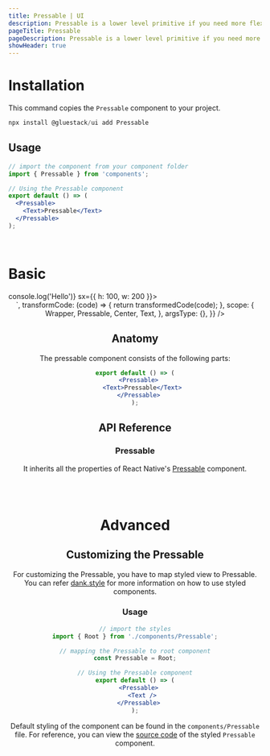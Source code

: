 ```yaml
---
title: Pressable | UI
description: Pressable is a lower level primitive if you need more flexibility than a button and access to hover, pressed and focus events.
pageTitle: Pressable
pageDescription: Pressable is a lower level primitive if you need more flexibility than a button and access to hover, pressed and focus events.
showHeader: true
---
```



<Meta title="components/Pressable" />




# Installation

This command copies the `Pressable` component to your project.

```jsx
npx install @gluestack/ui add Pressable
```

## Usage

```jsx
// import the component from your component folder
import { Pressable } from 'components';

// Using the Pressable component
export default () => (
  <Pressable>
    <Text>Pressable</Text>
  </Pressable>
);
```

<br />

# Basic

<AppProvider>
  <CodePreview
    showComponentRenderer={true}
    showArgsController={false}
    metaData={{
      code: `
 <Pressable
  onPress={() => console.log('Hello')}
  sx={{ h: 100, w: 200 }}>
    <Center
      sx={{
        h: '100%',
        w: '100%',
        bg: '$primary500',
      }}
    />
</Pressable>
`,
      transformCode: (code) => {
        return transformedCode(code);
      },
      scope: {
        Wrapper,
        Pressable,
        Center,
        Text,
      },
      argsType: {},
    }}
  />
</AppProvider>
<br />

## Anatomy

The pressable component consists of the following parts:

```jsx
export default () => (
  <Pressable>
    <Text>Pressable</Text>
  </Pressable>
);
```

## API Reference

### Pressable

It inherits all the properties of React Native's [Pressable](https://reactnative.dev/docs/pressable#props) component.

<br />
<br />

# Advanced

## Customizing the Pressable

For customizing the Pressable, you have to map styled view to Pressable. You can refer [dank.style](https://dank.style/) for more information on how to use styled components.

### Usage

```jsx
// import the styles
import { Root } from './components/Pressable';

// mapping the Pressable to root component
const Pressable = Root;

// Using the Pressable component
export default () => (
  <Pressable>
    <Text />
  </Pressable>
);
```

Default styling of the component can be found in the `components/Pressable` file. For reference, you can view the [source code](https://github.com/gluestack/universa11y/blob/development/example/storybook/src/components/styled-components/pressable/index.tsx) of the styled `Pressable` component.
